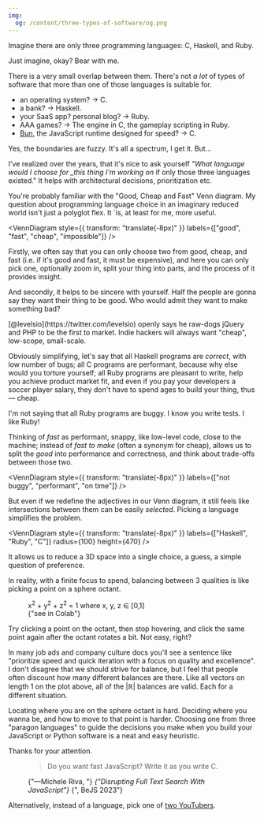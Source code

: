 ```yaml
---
img:
  og: /content/three-types-of-software/og.png
---
```


Imagine there are only three programming languages: C, Haskell, and Ruby.

<aside>Just imagine, okay? Bear with me.</aside>

There is a very small overlap between them. There's not _a lot_ of types of
software that more than one of those languages is suitable for.

- an operating system? -> C.
- a bank? -> Haskell.
- your SaaS app? personal blog? -> Ruby.
- AAA games? -> The engine in C, the gameplay scripting in Ruby.
- [Bun](https://bun.sh/), the JavaScript runtime designed for speed? -> C.

Yes, the boundaries are fuzzy. It's all a spectrum, I get it. But...

I've realized over the years, that it's nice to ask yourself _"What language
would I choose for \_this thing I'm working on_ if only those three languages
existed." It helps with architectural decisions, prioritization etc.

You're probably familiar with the "Good, Cheap and Fast" Venn diagram. My
question about programming language choice in an imaginary reduced world isn't
just a polyglot flex. It `is, at least for me, more useful.


<VennDiagram
  style={{ transform: "translate(-8px)" }}
  labels={["good", "fast", "cheap", "impossible"]}
/>

Firstly, we often say that you can only choose two from good, cheap, and fast
(i.e. if it's good and fast, it must be expensive), and here you can only pick
one, optionally zoom in, split your thing into parts, and the process of it
provides insight.

And secondly, it helps to be sincere with yourself. Half the people are gonna
say they want their thing to be good. Who would admit they want to make
something bad?

<aside>
  [@levelsio](https://twitter.com/levelsio) openly says he raw-dogs jQuery and
  PHP to be the first to market. Indie hackers will always want "cheap",
  low-scope, small-scale.
</aside>

Obviously simplifying, let's say that all Haskell programs are _correct_, with
low number of bugs; all C programs are performant, because why else would you
torture yourself; all Ruby programs are pleasant to write, help you achieve
product market fit, and even if you pay your developers a soccer player salary,
they don't have to spend ages to build your thing, thus — cheap.

<aside>
  I'm not saying that all Ruby programs are buggy. I know you write tests. I
  like Ruby!
</aside>

Thinking of _fast_ as performant, snappy, like low-level code, close to the
machine; instead of _fast to make_ (often a synonym for cheap), allows us to
split the _good_ into performance and correctness, and think about trade-offs
between those two.

<VennDiagram
  style={{ transform: "translate(-8px)" }}
  labels={["not buggy", "performant", "on time"]}
/>

But even if we redefine the adjectives in our Venn diagram, it still feels like
intersections between them can be easily _selected_. Picking a language
simplifies the problem.

<VennDiagram
  style={{ transform: "translate(-8px)" }}
  labels={["Haskell", "Ruby", "C"]}
  radius={100}
  height={470}
/>

It allows us to reduce a 3D space into a single choice, a guess, a simple
question of preference.

In reality, with a finite focus to spend, balancing between 3 qualities is like
picking a point on a sphere octant.


<figure>
  <SphereOctant client:visible />
  <figcaption class="flex items-center justify-between mt-px">
    <div>
      x<sup>2</sup> + y<sup>2</sup> + z<sup>2</sup> = 1 where x, y, z ∈ [0,1]
    </div>
    <Link
      href="https://colab.research.google.com/drive/1Zh-qyZW4P42870cfVvdl1D3Xx_U_WH1G?usp=sharing"
      target="_blank"
      rel="noopener noreferrer"
    >
      {"see in Colab"}
    </Link>
  </figcaption>
</figure>

Try clicking a point on the octant, then stop hovering, and click the same point
again after the octant rotates a bit. Not easy, right?

In many job ads and company culture docs you'll see a sentence like "prioritize
speed and quick iteration with a focus on quality and excellence". I don't
disagree that we should strive for balance, but I feel that people often
discount how many different balances are there. Like all vectors on length 1 on
the plot above, all of the |ℝ| balances are valid. Each for a different
situation.

Locating where you are on the sphere octant is hard. Deciding where you wanna
be, and how to move to that point is harder. Choosing one from three "paragon
languages" to guide the decisions you make when you build your JavaScript or
Python software is a neat and easy heuristic.

Thanks for your attention.

<figure>
  <Blockquote cite="https://youtu.be/QKstvBilPWo?t=689">
    <p>Do you want fast JavaScript? Write it as you write C.</p>
  </Blockquote>
  <figcaption class="pt-2 mt-px">
    {"—Michele Riva, "}
    <cite>
      <Link href="https://youtu.be/QKstvBilPWo?t=689">
        {"Disrupting Full Text Search With JavaScript"}
      </Link>
    </cite>
    {", BeJS 2023"}
  </figcaption>
</figure>

Alternatively, instead of a language, pick one of
[two YouTubers](https://youtu.be/2Z4fZtSKlcE?t=580).
